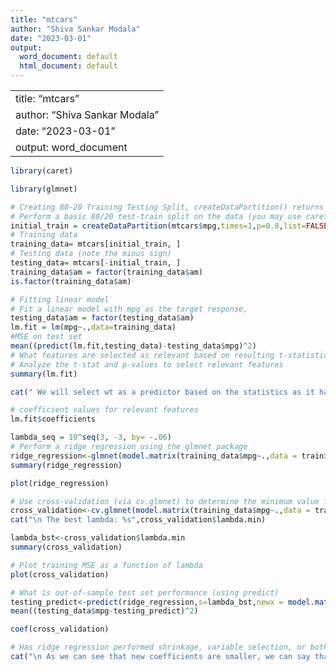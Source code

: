 ---
title: "mtcars"
author: "Shiva Sankar Modala"
date: "2023-03-01"
output:
  word_document: default
  html_document: default
---

---
title: "mtcars"
author: "Shiva Sankar Modala"
date: "2023-03-01"
output: word_document
---


```{r}
library(caret)
```

```{r}
library(glmnet)
```

```{r}
# Creating 80-20 Training Testing Split, createDataPartition() returns the indices
# Perform a basic 80/20 test-train split on the data (you may use caret, the sample method, or manually)
initial_train = createDataPartition(mtcars$mpg,times=1,p=0.8,list=FALSE)
# Training data
training_data= mtcars[initial_train, ]
# Testing data (note the minus sign)
testing_data= mtcars[-initial_train, ]
training_data$am = factor(training_data$am)
is.factor(training_data$am)
```

```{r}
# Fitting linear model
# Fit a linear model with mpg as the target response,
testing_data$am = factor(testing_data$am)
lm.fit = lm(mpg~.,data=training_data)
#MSE on test set
mean((predict(lm.fit,testing_data)-testing_data$mpg)^2)
# What features are selected as relevant based on resulting t-statistics?
# Analyze the t-stat and p-values to select relevant features
summary(lm.fit)
```

```{r}
cat(" We will select wt as a predictor based on the statistics as it has the lowest p value.")
```

```{r}
# coefficient values for relevant features
lm.fit$coefficients
```


```{r}
lambda_seq = 10^seq(3, -3, by= -.06)
# Perform a ridge regression using the glmnet package
ridge_regression<-glmnet(model.matrix(training_data$mpg~.,data = training_data)[, - 1],training_data$mpg,alpha=0,lambda=lambda_seq)
summary(ridge_regression)

```

```{r}
plot(ridge_regression)
```

```{r}
# Use cross-validation (via cv.glmnet) to determine the minimum value for lambda - what do you obtain
cross_validation<-cv.glmnet(model.matrix(training_data$mpg~.,data = training_data)[,- 1],training_data$mpg,alpha=0,lambda = lambda_seq,grouped = FALSE)
cat("\n The best lambda: %s",cross_validation$lambda.min)
```

```{r}
lambda_bst<-cross_validation$lambda.min
summary(cross_validation)
```

```{r}
# Plot training MSE as a function of lambda
plot(cross_validation)
```

```{r}
# What is out-of-sample test set performance (using predict)
testing_predict<-predict(ridge_regression,s=lambda_bst,newx = model.matrix(testing_data$mpg~.,data = testing_data)[, -1])
mean((testing_data$mpg-testing_predict)^2)
```

```{r}
coef(cross_validation)
```

```{r}
# Has ridge regression performed shrinkage, variable selection, or both?
cat("\n As we can see that new coefficients are smaller, we can say that the ridge regression performs shrinkage.")

```

